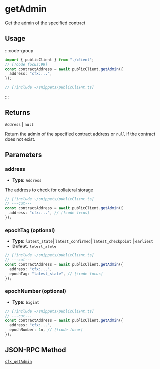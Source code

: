 # getAdmin

Get the admin of the specified contract

## Usage

:::code-group

```ts twoslash [example.ts]
import { publicClient } from "./client";
// [!code focus:99]
const contractAddress = await publicClient.getAdmin({
  address: "cfx:...",
});
```

```ts twoslash [client.ts] filename="client.ts"
// [!include ~/snippets/publicClient.ts]
```

:::

## Returns

`Address` | `null`

Return the admin of the specified contract address or `null` if the contract does not exist.

## Parameters

### address

- **Type:** `Address`

The address to check for collateral storage

```ts twoslash
// [!include ~/snippets/publicClient.ts]
// ---cut---
const contractAddress = await publicClient.getAdmin({
  address: "cfx:...", // [!code focus]
});
```

### epochTag (optional)

- **Type:** `latest_state`| `latest_confirmed`| `latest_checkpoint` | `earliest`
- **Defaut:** `latest_state`

```ts twoslash
// [!include ~/snippets/publicClient.ts]
// ---cut---
const contractAddress = await publicClient.getAdmin({
  address: "cfx:...",
  epochTag: "latest_state", // [!code focus]
});
```

### epochNumber (optional)

- **Type:** `bigint`

```ts twoslash
// [!include ~/snippets/publicClient.ts]
// ---cut---
const contractAddress = await publicClient.getAdmin({
  address: "cfx:...",
  epochNumber: 1n, // [!code focus]
});
```

## JSON-RPC Method

[`cfx_getAdmin`](https://doc.confluxnetwork.org/docs/core/build/json-rpc/cfx-namespace#cfx_getadmin)
